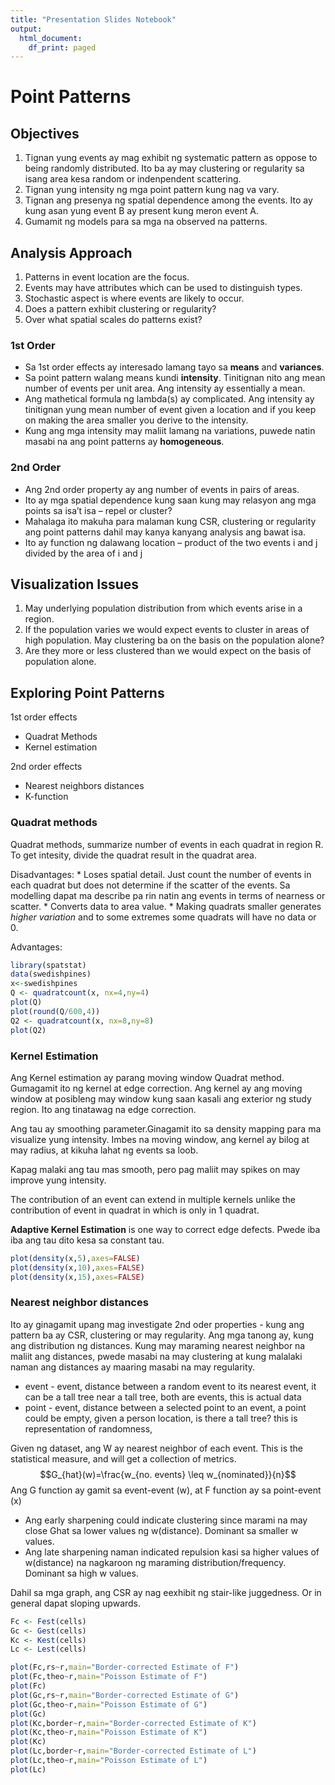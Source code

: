 ```yaml
---
title: "Presentation Slides Notebook"
output:
  html_document:
    df_print: paged
---
```


# Point Patterns

## Objectives
1. Tignan yung events ay mag exhibit ng systematic pattern as oppose to being randomly distributed. Ito ba ay may clustering or regularity sa isang area kesa random or indenpendent scattering.
2. Tignan yung intensity ng mga point pattern kung nag va vary.
3. Tignan ang presenya ng spatial dependence among the events. Ito ay kung asan yung event B ay present kung meron event A.
4. Gumamit ng models para sa mga na observed na patterns.

## Analysis Approach
1. Patterns in event location are the focus.
2. Events may have attributes which can be used to distinguish types.
3. Stochastic aspect is where events are likely to occur.
4. Does a pattern exhibit clustering or regularity?
5. Over what spatial scales do patterns exist?

### 1st Order
* Sa 1st order effects ay interesado lamang tayo sa **means** and **variances**.
* Sa point pattern walang means kundi **intensity**. Tinitignan nito ang mean number of events per unit area. Ang intensity ay essentially a mean.
* Ang mathetical formula ng lambda(s) ay complicated. Ang intensity ay tinitignan yung mean number of event given a location and if you keep on making the area smaller you derive to the intensity. 
* Kung ang mga intensity may maliit lamang na variations, puwede natin masabi na ang point patterns ay **homogeneous**. 

### 2nd Order
* Ang 2nd order property ay ang number of events in pairs of areas.
* Ito ay mga spatial dependence kung saan kung may relasyon ang mga points sa isa't isa -- repel or cluster?
* Mahalaga ito makuha para malaman kung CSR, clustering or regularity ang point patterns dahil may kanya kanyang analysis ang bawat isa.
* Ito ay function ng dalawang location -- product of the two events i and j divided by the area of i and j

## Visualization Issues
1. May underlying population distribution from which events arise in a region.
2. If the population varies we would expect events to cluster in areas of high population. May clustering ba on the basis on the population alone?
3. Are they more or less clustered than we would expect on the basis of population alone.

## Exploring Point Patterns
1st order effects

* Quadrat Methods
* Kernel estimation

2nd order effects

* Nearest neighbors distances
* K-function

### Quadrat methods
Quadrat methods, summarize number of events in each quadrat in region R.
To get intesity, divide the quadrat result in the quadrat area.

Disadvantages:
* Loses spatial detail. Just count the number of events in each quadrat but does not determine if the scatter of the events. Sa modelling dapat ma describe pa rin natin ang events in terms of nearness or scatter.
* Converts data to area value.
* Making quadrats smaller generates *higher variation* and to some extremes some quadrats will have no data or 0.

Advantages:

```r
library(spatstat)
data(swedishpines)
x<-swedishpines
Q <- quadratcount(x, nx=4,ny=4)
plot(Q)
plot(round(Q/600,4))
Q2 <- quadratcount(x, nx=8,ny=8)
plot(Q2)
```

### Kernel Estimation
Ang Kernel estimation ay parang moving window Quadrat method. Gumagamit ito ng kernel at edge correction. Ang kernel ay ang moving window at posibleng may window kung saan kasali ang exterior ng study region. Ito ang tinatawag na edge correction.

Ang tau ay smoothing parameter.Ginagamit ito sa density mapping para ma visualize yung intensity. Imbes na moving window, ang kernel ay bilog at may radius, at kikuha lahat ng events sa loob.

Kapag malaki ang tau mas smooth, pero pag maliit may spikes on may improve yung intensity.

The contribution of an event can extend in multiple kernels unlike the contribution of event in quadrat in which is only in 1 quadrat.

**Adaptive Kernel Estimation** is one way to correct edge defects. Pwede iba iba ang tau dito kesa sa constant tau.
```r
plot(density(x,5),axes=FALSE)
plot(density(x,10),axes=FALSE)
plot(density(x,15),axes=FALSE)
```

### Nearest neighbor distances
Ito ay ginagamit upang mag investigate 2nd oder properties - kung ang pattern ba ay CSR, clustering or may regularity. Ang mga tanong ay, kung ang distribution ng distances. Kung may maraming nearest neighbor na maliit ang distances, pwede masabi na may clustering at kung malalaki naman ang distances ay maaring masabi na may regularity.

* event - event, distance between a random event to its nearest event, it can be a tall tree near a tall tree, both are events, this is actual data
* point - event, distance between a selected point to an event, a point could be empty, given a person location, is there a tall tree? this is representation of randomness,

Given ng dataset, ang W ay nearest neighbor of each event. This is the statistical measure, and will get a collection of metrics.
$$G_{hat}(w)=\frac{w_{no. events} \leq w_{nominated}}{n}$$
Ang G function ay gamit sa event-event (w), at F function ay sa point-event (x)

* Ang early sharpening could indicate clustering since marami na may close Ghat sa lower values ng w(distance). Dominant sa smaller w values.
* Ang late sharpening naman indicated repulsion kasi sa higher values of w(distance) na nagkaroon ng maraming distribution/frequency. Dominant sa high w values.

Dahil sa mga graph, ang CSR ay nag eexhibit ng stair-like juggedness. Or in general dapat sloping upwards.
```r
Fc <- Fest(cells) 
Gc <- Gest(cells) 
Kc <- Kest(cells) 
Lc <- Lest(cells) 

plot(Fc,rs~r,main="Border-corrected Estimate of F")
plot(Fc,theo~r,main="Poisson Estimate of F")
plot(Fc)
plot(Gc,rs~r,main="Border-corrected Estimate of G")
plot(Gc,theo~r,main="Poisson Estimate of G")
plot(Gc)
plot(Kc,border~r,main="Border-corrected Estimate of K")
plot(Kc,theo~r,main="Poisson Estimate of K")
plot(Kc)
plot(Lc,border~r,main="Border-corrected Estimate of L")
plot(Lc,theo~r,main="Poisson Estimate of L")
plot(Lc)
```

